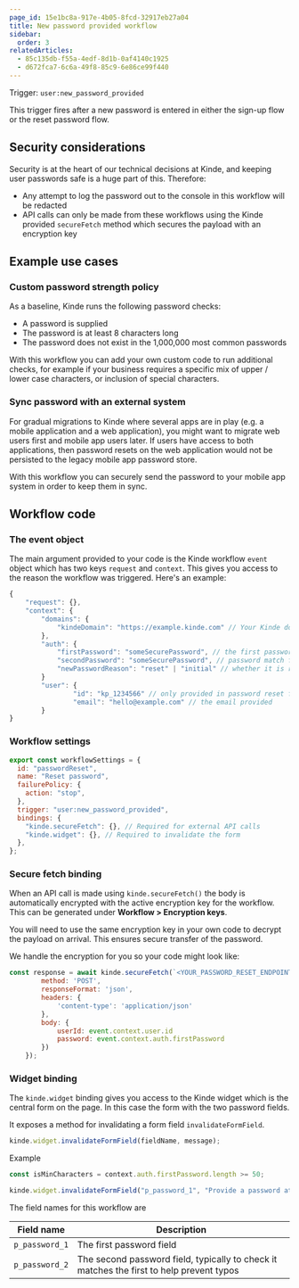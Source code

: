 ```yaml
---
page_id: 15e1bc8a-917e-4b05-8fcd-32917eb27a04
title: New password provided workflow
sidebar:
  order: 3
relatedArticles:
  - 85c135db-f55a-4edf-8d1b-0af4140c1925
  - d672fca7-6c6a-49f8-85c9-6e86ce99f440
---
```


Trigger: `user:new_password_provided`

This trigger fires after a new password is entered in either the sign-up flow or the reset password flow.

## Security considerations

Security is at the heart of our technical decisions at Kinde, and keeping user passwords safe is a huge part of this. Therefore:

- Any attempt to log the password out to the console in this workflow will be redacted
- API calls can only be made from these workflows using the Kinde provided `secureFetch` method which secures the payload with an encryption key

## Example use cases

### Custom password strength policy

As a baseline, Kinde runs the following password checks:

- A password is supplied
- The password is at least 8 characters long
- The password does not exist in the 1,000,000 most common passwords

With this workflow you can add your own custom code to run additional checks, for example if your business requires a specific mix of upper / lower case characters, or inclusion of special characters.

### Sync password with an external system

For gradual migrations to Kinde where several apps are in play (e.g. a mobile application and a web application), you might want to migrate web users first and mobile app users later. If users have access to both applications, then password resets on the web application would not be persisted to the legacy mobile app password store.

With this workflow you can securely send the password to your mobile app system in order to keep them in sync.

## Workflow code

### The event object

The main argument provided to your code is the Kinde workflow `event` object which has two keys `request` and `context`. This gives you access to the reason the workflow was triggered. Here's an example:

```jsx
{
	"request": {},
	"context": {
		"domains": {
			"kindeDomain": "https://example.kinde.com" // Your Kinde domain
		},
		"auth": {
			"firstPassword": "someSecurePassword", // the first password entered
			"secondPassword": "someSecurePassword", // password match field
			"newPasswordReason": "reset" | "initial" // whether it is registration or reset
		}
		"user": {
				"id": "kp_1234566" // only provided in password reset flows as otherwise new user
				"email": "hello@example.com" // the email provided	
		}
}
```

### Workflow settings

```jsx
export const workflowSettings = {
  id: "passwordReset",
  name: "Reset password",
  failurePolicy: {
    action: "stop",
  },
  trigger: "user:new_password_provided",
  bindings: {
    "kinde.secureFetch": {}, // Required for external API calls
    "kinde.widget": {}, // Required to invalidate the form
  },
};
```

### Secure fetch binding

When an API call is made using `kinde.secureFetch()` the body is automatically encrypted with the active encryption key for the workflow. This can be generated under **Workflow > Encryption keys**.

You will need to use the same encryption key in your own code to decrypt the payload on arrival. This ensures secure transfer of the password. 

We handle the encryption for you so your code might look like:

```jsx
const response = await kinde.secureFetch(`<YOUR_PASSWORD_RESET_ENDPOINT>`, {
        method: 'POST',
        responseFormat: 'json',
        headers: {
            'content-type': 'application/json'
        },
        body: {
            userId: event.context.user.id
            password: event.context.auth.firstPassword
        })
    });
```

### Widget binding

The `kinde.widget` binding gives you access to the Kinde widget which is the central form on the page. In this case the form with the two password fields.

It exposes a method for invalidating a form field `invalidateFormField`.

```jsx
kinde.widget.invalidateFormField(fieldName, message);
```

Example

```jsx
const isMinCharacters = context.auth.firstPassword.length >= 50;

kinde.widget.invalidateFormField("p_password_1", "Provide a password at least 50 characters long");

```

The field names for this workflow are

| Field name | Description |
| --- | --- |
| `p_password_1` | The first password field |
| `p_password_2` | The second password field, typically to check it matches the first to help prevent typos |
